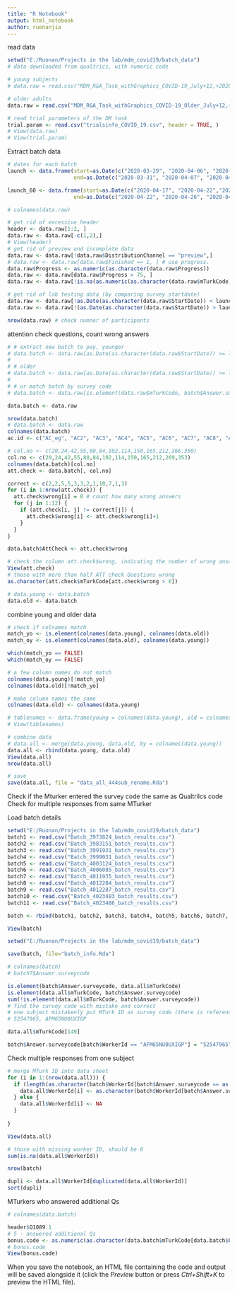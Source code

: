```yaml
---
title: "R Notebook"
output: html_notebook
author: ruonanjia
---
```


read data
```r
setwd("E:/Ruonan/Projects in the lab/mdm_covid19/batch_data")
# data downloaded from qualtrics, with numeric code 

# young subjects
# data.raw = read.csv("MDM_R&A_Task_withGraphics_COVID-19_July+12,+2020_16.38.csv")

# older adults
data.raw = read.csv("MDM_R&A_Task_withGraphics_COVID-19_Older_July+12,+2020_16.39.csv")

# read trial parameters of the DM task
trial.param <- read.csv("trialsinfo_COVID_19.csv", header = TRUE, )
# View(data.raw)
# View(trial.param)
```

Extract batch data
```r
# dates for each batch
launch <- data.frame(start=as.Date(c("2020-03-29", "2020-04-06", "2020-04-13", "2020-04-21", "2020-04-27", "2020-05-05")), 
                     end=as.Date(c("2020-03-31", "2020-04-07", "2020-04-14", "2020-04-23", "2020-04-30", "2020-05-06")))

launch_60 <- data.frame(start=as.Date(c("2020-04-17", "2020-04-22","2020-04-27", "2020-04-27", "2020-05-05")), 
                     end=as.Date(c("2020-04-22", "2020-04-26", "2020-04-28", "2020-04-30", "2020-05-06")))

# colnames(data.raw)

# get rid of excessive header
header <- data.raw[1:2, ]
data.raw <- data.raw[-c(1,2),]
# View(header)
# get rid of preview and incomplete data
data.raw <- data.raw[!data.raw$DistributionChannel == "preview",]
# data.raw <- data.raw[data.raw$Finished == 1, ] # use progress.
data.raw$Progress <- as.numeric(as.character(data.raw$Progress))
data.raw <- data.raw[data.raw$Progress > 75, ]
data.raw <- data.raw[!is.na(as.numeric(as.character(data.raw$mTurkCode))), ]

# get rid of lab testing data (by comparing survey startdate)
data.raw <- data.raw[!as.Date(as.character(data.raw$StartDate)) < launch$start[1],] 
data.raw <- data.raw[!(as.Date(as.character(data.raw$StartDate)) > launch$end[1] & as.Date(as.character(data.raw$StartDate)) < launch$start[2]), ]

nrow(data.raw) # check numner of participants
```

attention check questions, count wrong answers
```r
# # extract new batch to pay, younger
# data.batch <- data.raw[as.Date(as.character(data.raw$StartDate)) >= launch$start[5] & as.Date(as.character(data.raw$StartDate)) <= launch$end[5], ]
# 
# # older
# data.batch <- data.raw[as.Date(as.character(data.raw$StartDate)) >= launch_60$start[4] & as.Date(as.character(data.raw$StartDate)) <= launch_60$end[4], ]
# 
# # or match batch by survey code
# data.batch <- data.raw[is.element(data.raw$mTurkCode, batch$Answer.surveycode),]

data.batch <- data.raw

nrow(data.batch)
# data.batch <- data.raw
colnames(data.batch)
ac.id <- c("AC_eg", "AC2", "AC3", "AC4", "AC5", "AC6", "AC7", "AC8", "AC9", "AC10", "AC11", "AC12")

# col.no <- c(20,24,42,55,80,84,102,114,150,165,212,266,350)
col.no <- c(20,24,42,55,80,84,102,114,150,165,212,269,353)
colnames(data.batch)[col.no]
att.check <- data.batch[, col.no]

correct <- c(2,2,5,5,3,3,2,1,10,7,1,3)
for (i in 1:nrow(att.check)) {
  att.check$wrong[i] = 0 # count how many wrong answers
  for (j in 1:12) {
    if (att.check[i, j] != correct[j]) {
      att.check$wrong[i] <- att.check$wrong[i]+1
    }
  }
}

data.batch$AttCheck <- att.check$wrong

# check the column att.check$wrong, indicating the number of wrong answers
View(att.check)
# those with more than half ATT check Questions wrong
as.character(att.check$mTurkCode[att.check$wrong > 6])

# data.young <- data.batch
data.old <- data.batch
```

combine young and older data
```r
# check if colnames match
match_yo <- is.element(colnames(data.young), colnames(data.old))
match_oy <- is.element(colnames(data.old), colnames(data.young))

which(match_yo == FALSE)
which(match_oy == FALSE)

# a few column names do not match
colnames(data.young)[!match_yo]
colnames(data.old)[!match_yo]

# make column names the same
colnames(data.old) <- colnames(data.young)

# tablenames <- data.frame(young = colnames(data.young), old = colnames(data.old))
# View(tablenames)

# combine data
# data.all <- merge(data.young, data.old, by = colnames(data.young))
data.all <- rbind(data.young, data.old)
View(data.all)
nrow(data.all)

# save 
save(data.all, file = "data_all_444sub_rename.Rda")
```

Check if the Mturker entered the survey code the same as Qualtrilcs code
Check for multiple responses from same MTurker

Load batch details
```r
setwd("E:/Ruonan/Projects in the lab/mdm_covid19/batch_data")
batch1 <- read.csv("Batch_3973824_batch_results.csv")
batch2 <- read.csv("Batch_3983151_batch_results.csv")
batch3 <- read.csv("Batch_3991931_batch_results.csv")
batch4 <- read.csv("Batch_3999031_batch_results.csv")
batch5 <- read.csv("Batch_4003124_batch_results.csv")
batch6 <- read.csv("Batch_4006085_batch_results.csv")
batch7 <- read.csv("Batch_4011935_batch_results.csv")
batch8 <- read.csv("Batch_4012284_batch_results.csv")
batch9 <- read.csv("Batch_4012287_batch_results.csv")
batch10 <- read.csv("Batch_4023483_batch_results.csv")
batch11 <- read.csv("Batch_4023486_batch_results.csv")

batch <- rbind(batch1, batch2, batch3, batch4, batch5, batch6, batch7, batch8, batch9, batch10, batch11)

View(batch)

setwd("E:/Ruonan/Projects in the lab/mdm_covid19/batch_data")

save(batch, file="batch_info.Rda")
```

```r
# colnames(batch)
# batch7$Answer.surveycode

is.element(batch$Answer.surveycode, data.all$mTurkCode)
is.element(data.all$mTurkCode, batch$Answer.surveycode)
sum(!is.element(data.all$mTurkCode, batch$Answer.surveycode))
# find the survey code with mistake and correct
# one subject mistakenly put MTurk ID as survey code (there is reference in the levylab email)
# 52547965, AFM65NU0UXIGP

data.all$mTurkCode[149]

batch$Answer.surveycode[batch$WorkerId == "AFM65NU0UXIGP"] = "52547965"

```

Check multiple responses from one subject
```r
# merge MTurk ID into data sheet
for (i in 1:(nrow(data.all))) {
  if (length(as.character(batch$WorkerId[batch$Answer.surveycode == as.character(data.all$mTurkCode[i])])) != 0) {
    data.all$WorkerId[i] <- as.character(batch$WorkerId[batch$Answer.surveycode == as.character(data.all$mTurkCode[i])])
  } else {
    data.all$WorkerId[i] <- NA
  }
  
}

View(data.all)

# those with missing worker ID, should be 0
sum(is.na(data.all$WorkerId))

nrow(batch)

dupli <- data.all$WorkerId[duplicated(data.all$WorkerId)] 
sort(dupli)
```


MTurkers who answered additional Qs
```r
# colnames(data.batch)

header$Q1089.1
# 5 - answered additional Qs
bonus.code <- as.numeric(as.character(data.batch$mTurkCode[data.batch$Q1089.1 == 5]))
# bonus.code
View(bonus.code)
```


When you save the notebook, an HTML file containing the code and output will be saved alongside it (click the *Preview* button or press *Ctrl+Shift+K* to preview the HTML file).

